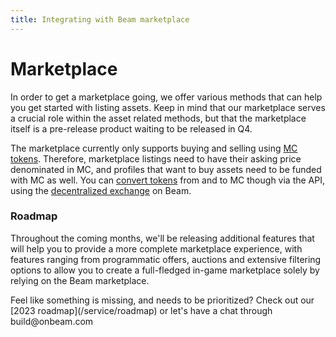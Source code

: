 ```yaml
---
title: Integrating with Beam marketplace
---
```



# Marketplace

In order to get a marketplace going, we offer various methods that can help you get started with listing assets.
Keep in mind that our marketplace serves a crucial role within the asset related methods, but that the marketplace itself is a pre-release product waiting to be released in Q4.

The marketplace currently only supports buying and selling using [MC tokens](/chain/get-started/gas).
Therefore, marketplace listings need to have their asking price denominated in MC, and profiles that want to buy assets need to be funded with MC as well.
You can [convert tokens](/service/assets/swapping-tokens) from and to MC though via the API, using the [decentralized exchange](/chain/beam-ecosystem/amm) on Beam.

### Roadmap

Throughout the coming months, we'll be releasing additional features that will help you to provide a more complete marketplace experience, with features ranging from programmatic offers, auctions and extensive filtering options to allow you to create a full-fledged in-game marketplace solely by relying on the Beam marketplace.

<Callout emoji="🛠️">
  Feel like something is missing, and needs to be prioritized? Check out our
  [2023 roadmap](/service/roadmap) or let's have a chat through build@onbeam.com
</Callout>
